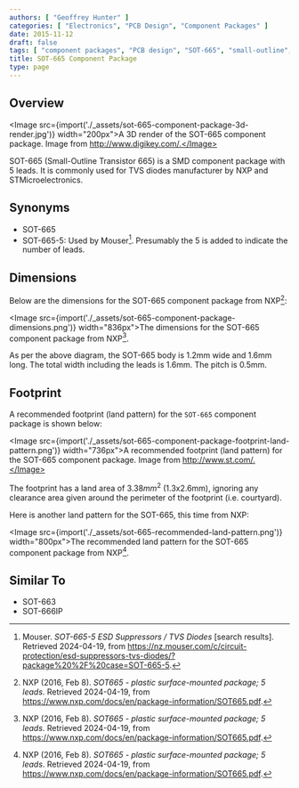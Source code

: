 ```yaml
---
authors: [ "Geoffrey Hunter" ]
categories: [ "Electronics", "PCB Design", "Component Packages" ]
date: 2015-11-12
draft: false
tags: [ "component packages", "PCB design", "SOT-665", "small-outline", "transistor" ]
title: SOT-665 Component Package
type: page
---
```



## Overview

<Image src={import('./_assets/sot-665-component-package-3d-render.jpg')} width="200px">A 3D render of the SOT-665 component package. Image from http://www.digikey.com/.</Image>

SOT-665 (Small-Outline Transistor 665) is a SMD component package with 5 leads. It is commonly used for TVS diodes manufacturer by NXP and STMicroelectronics.

## Synonyms

* SOT-665
* SOT-665-5: Used by Mouser[^mouser-tvs-diode-search]. Presumably the 5 is added to indicate the number of leads.

## Dimensions

Below are the dimensions for the SOT-665 component package from NXP[^nxp-sot-665]:

<Image src={import('./_assets/sot-665-component-package-dimensions.png')} width="836px">The dimensions for the SOT-665 component package from NXP[^nxp-sot-665].</Image>

As per the above diagram, the SOT-665 body is 1.2mm wide and 1.6mm long. The total width including the leads is 1.6mm. The pitch is 0.5mm.

## Footprint

A recommended footprint (land pattern) for the `SOT-665` component package is shown below:

<Image src={import('./_assets/sot-665-component-package-footprint-land-pattern.png')} width="736px">A recommended footprint (land pattern) for the SOT-665 component package. Image from http://www.st.com/.</Image>

The footprint has a land area of $3.38mm^2$ (1.3x2.6mm), ignoring any clearance area given around the perimeter of the footprint (i.e. courtyard).

Here is another land pattern for the SOT-665, this time from NXP:

<Image src={import('./_assets/sot-665-recommended-land-pattern.png')} width="800px">The recommended land pattern for the SOT-665 component package from NXP[^nxp-sot-665].</Image>

## Similar To

* SOT-663
* SOT-666IP

[^nxp-sot-665]: NXP (2016, Feb 8). _SOT665 - plastic surface-mounted package; 5 leads_. Retrieved 2024-04-19, from https://www.nxp.com/docs/en/package-information/SOT665.pdf.
[^mouser-tvs-diode-search]: Mouser. _SOT-665-5 ESD Suppressors / TVS Diodes_ [search results]. Retrieved 2024-04-19, from https://nz.mouser.com/c/circuit-protection/esd-suppressors-tvs-diodes/?package%20%2F%20case=SOT-665-5.
